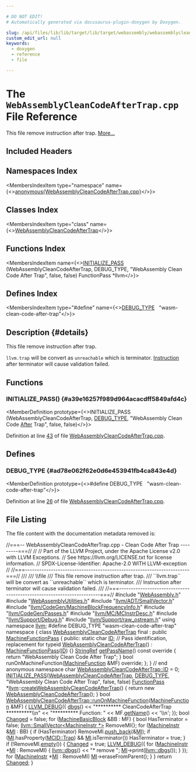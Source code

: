 ```yaml
---

# DO NOT EDIT!
# Automatically generated via docusaurus-plugin-doxygen by Doxygen.

slug: /api/files/lib/lib/target/lib/target/webassembly/webassemblycleancodeaftertrap-cpp
custom_edit_url: null
keywords:
  - doxygen
  - reference
  - file

---
```





# The `WebAssemblyCleanCodeAfterTrap.cpp` File Reference

<DoxygenPage pluginConfig={pluginConfig}>

This file remove instruction after trap. <a href="#details">More...</a>

## Included Headers

<IncludesList>
<IncludesListItem
  filePath="WebAssembly.h"
  permalink="/docs/api/files/lib/lib/target/lib/target/webassembly/webassembly-h"
  isLocal="true" />
<IncludesListItem
  filePath="WebAssemblyUtilities.h"
  permalink="/docs/api/files/lib/lib/target/lib/target/webassembly/webassemblyutilities-h"
  isLocal="true" />
<IncludesListItem
  filePath="llvm/ADT/SmallVector.h"
  permalink="/docs/api/files/include/include/llvm/include/llvm/adt/smallvector-h"
  isLocal="true" />
<IncludesListItem
  filePath="llvm/CodeGen/MachineBlockFrequencyInfo.h"
  permalink="/docs/api/files/include/include/llvm/include/llvm/codegen/machineblockfrequencyinfo-h"
  isLocal="true" />
<IncludesListItem
  filePath="llvm/CodeGen/Passes.h"
  permalink="/docs/api/files/include/include/llvm/include/llvm/codegen/passes-h"
  isLocal="true" />
<IncludesListItem
  filePath="llvm/MC/MCInstrDesc.h"
  permalink="/docs/api/files/include/include/llvm/include/llvm/mc/mcinstrdesc-h"
  isLocal="true" />
<IncludesListItem
  filePath="llvm/Support/Debug.h"
  permalink="/docs/api/files/include/include/llvm/include/llvm/support/debug-h"
  isLocal="true" />
<IncludesListItem
  filePath="llvm/Support/raw_ostream.h"
  permalink="/docs/api/files/include/include/llvm/include/llvm/support/raw-ostream-h"
  isLocal="true" />
</IncludesList>

## Namespaces Index

<MembersIndex>

<MembersIndexItem
  type="namespace"
  name={<><a href="/docs/api/namespaces/anonymous-webassemblycleancodeaftertrap-cpp-">anonymous&#123;WebAssemblyCleanCodeAfterTrap.cpp&#125;</a></>}>
</MembersIndexItem>

</MembersIndex>

## Classes Index

<MembersIndex>

<MembersIndexItem
  type="class"
  name={<><a href="/docs/api/classes/anonymous-namespace-webassemblycleancodeaftertrap-cpp-/webassemblycleancodeaftertrap">WebAssemblyCleanCodeAfterTrap</a></>}>
</MembersIndexItem>

</MembersIndex>

## Functions Index

<MembersIndex>

<MembersIndexItem
  name={<><a href="#a39e16257f989d964acacdff5849afd4c">INITIALIZE&#95;PASS</a> (WebAssemblyCleanCodeAfterTrap, DEBUG&#95;TYPE, &quot;WebAssembly Clean Code After Trap&quot;, false, false) FunctionPass &#42;llvm</>}>
</MembersIndexItem>

</MembersIndex>

## Defines Index

<MembersIndex>

<MembersIndexItem
  type="#define"
  name={<><a href="#ad78e062f62e0d6e453941fb4ca843e4d">DEBUG&#95;TYPE</a>&nbsp;&nbsp;&nbsp;&quot;wasm-clean-code-after-trap&quot;</>}>
</MembersIndexItem>

</MembersIndex>

## Description {#details}

This file remove instruction after trap.

<code>llvm.trap</code> will be convert as <code>unreachable</code> which is terminator. <a href="/docs/api/classes/llvm/instruction">Instruction</a> after terminator will cause validation failed.

<SectionDefinition>

## Functions

### INITIALIZE&#95;PASS() {#a39e16257f989d964acacdff5849afd4c}

<MemberDefinition
  prototype={<>INITIALIZE&#95;PASS (WebAssemblyCleanCodeAfterTrap, <a href="/docs/api/files/include/include/llvm/include/llvm/adt/genericcycleimpl-h/#ad78e062f62e0d6e453941fb4ca843e4d">DEBUG&#95;TYPE</a>, &quot;WebAssembly Clean Code <a href="/docs/api/files/lib/lib/passes/standardinstrumentations-cpp/#a6f1bbcae7288f05872dcfe811d0388baa7bfcadb5535fe8aad5032762b7bfe159">After</a> Trap&quot;, false, false)</>}>

Definition at line <a href="#l00043">43</a> of file <a href="/docs/api/files/lib/lib/target/lib/target/webassembly/webassemblycleancodeaftertrap-cpp">WebAssemblyCleanCodeAfterTrap.cpp</a>.
</MemberDefinition>

</SectionDefinition>

<SectionDefinition>

## Defines

### DEBUG&#95;TYPE {#ad78e062f62e0d6e453941fb4ca843e4d}

<MemberDefinition
  prototype={<>#define DEBUG&#95;TYPE&nbsp;&nbsp;&nbsp;&quot;wasm-clean-code-after-trap&quot;</>}>

Definition at line <a href="#l00026">26</a> of file <a href="/docs/api/files/lib/lib/target/lib/target/webassembly/webassemblycleancodeaftertrap-cpp">WebAssemblyCleanCodeAfterTrap.cpp</a>.
</MemberDefinition>

</SectionDefinition>

## File Listing

The file content with the documentation metadata removed is:

<ProgramListing>

<Link id="l00001" /><CodeLine lineNumber="1"><Highlight kind="comment">//===-- WebAssemblyCleanCodeAfterTrap.cpp - Clean Code After Trap ---------===//</Highlight><Highlight kind="normal"></Highlight></CodeLine>
<Link id="l00002" /><CodeLine lineNumber="2"><Highlight kind="normal"></Highlight><Highlight kind="comment">//</Highlight><Highlight kind="normal"></Highlight></CodeLine>
<Link id="l00003" /><CodeLine lineNumber="3"><Highlight kind="normal"></Highlight><Highlight kind="comment">// Part of the LLVM Project, under the Apache License v2.0 with LLVM Exceptions.</Highlight><Highlight kind="normal"></Highlight></CodeLine>
<Link id="l00004" /><CodeLine lineNumber="4"><Highlight kind="normal"></Highlight><Highlight kind="comment">// See https://llvm.org/LICENSE.txt for license information.</Highlight><Highlight kind="normal"></Highlight></CodeLine>
<Link id="l00005" /><CodeLine lineNumber="5"><Highlight kind="normal"></Highlight><Highlight kind="comment">// SPDX-License-Identifier: Apache-2.0 WITH LLVM-exception</Highlight><Highlight kind="normal"></Highlight></CodeLine>
<Link id="l00006" /><CodeLine lineNumber="6"><Highlight kind="normal"></Highlight><Highlight kind="comment">//</Highlight><Highlight kind="normal"></Highlight></CodeLine>
<Link id="l00007" /><CodeLine lineNumber="7"><Highlight kind="normal"></Highlight><Highlight kind="comment">//===----------------------------------------------------------------------===//</Highlight><Highlight kind="comment"></Highlight></CodeLine>
<Link id="l00008" /><CodeLine lineNumber="8"><Highlight kind="comment">///</Highlight></CodeLine>
<Link id="l00009" /><CodeLine lineNumber="9"><Highlight kind="comment">/// \\file</Highlight></CodeLine>
<Link id="l00010" /><CodeLine lineNumber="10"><Highlight kind="comment">/// This file remove instruction after trap.</Highlight></CodeLine>
<Link id="l00011" /><CodeLine lineNumber="11"><Highlight kind="comment">/// &#96;&#96;llvm.trap&#96;&#96; will be convert as &#96;&#96;unreachable&#96;&#96; which is terminator.</Highlight></CodeLine>
<Link id="l00012" /><CodeLine lineNumber="12"><Highlight kind="comment">/// Instruction after terminator will cause validation failed.</Highlight></CodeLine>
<Link id="l00013" /><CodeLine lineNumber="13"><Highlight kind="comment">///</Highlight><Highlight kind="normal"></Highlight></CodeLine>
<Link id="l00014" /><CodeLine lineNumber="14"><Highlight kind="normal"></Highlight><Highlight kind="comment">//===----------------------------------------------------------------------===//</Highlight><Highlight kind="normal"></Highlight></CodeLine>
<Link id="l00015" /><CodeLine lineNumber="15"><Highlight kind="normal"></Highlight></CodeLine>
<Link id="l00016" /><CodeLine lineNumber="16"><Highlight kind="normal"></Highlight><Highlight kind="preprocessor">#include &quot;<a href="/docs/api/files/lib/lib/target/lib/target/webassembly/webassembly-h">WebAssembly.h</a>&quot;</Highlight><Highlight kind="normal"></Highlight></CodeLine>
<Link id="l00017" /><CodeLine lineNumber="17"><Highlight kind="normal"></Highlight><Highlight kind="preprocessor">#include &quot;<a href="/docs/api/files/lib/lib/target/lib/target/webassembly/webassemblyutilities-h">WebAssemblyUtilities.h</a>&quot;</Highlight><Highlight kind="normal"></Highlight></CodeLine>
<Link id="l00018" /><CodeLine lineNumber="18"><Highlight kind="normal"></Highlight><Highlight kind="preprocessor">#include &quot;<a href="/docs/api/files/include/include/llvm/include/llvm/adt/smallvector-h">llvm/ADT/SmallVector.h</a>&quot;</Highlight><Highlight kind="normal"></Highlight></CodeLine>
<Link id="l00019" /><CodeLine lineNumber="19"><Highlight kind="normal"></Highlight><Highlight kind="preprocessor">#include &quot;<a href="/docs/api/files/include/include/llvm/include/llvm/codegen/machineblockfrequencyinfo-h">llvm/CodeGen/MachineBlockFrequencyInfo.h</a>&quot;</Highlight><Highlight kind="normal"></Highlight></CodeLine>
<Link id="l00020" /><CodeLine lineNumber="20"><Highlight kind="normal"></Highlight><Highlight kind="preprocessor">#include &quot;<a href="/docs/api/files/include/include/llvm/include/llvm/codegen/passes-h">llvm/CodeGen/Passes.h</a>&quot;</Highlight><Highlight kind="normal"></Highlight></CodeLine>
<Link id="l00021" /><CodeLine lineNumber="21"><Highlight kind="normal"></Highlight><Highlight kind="preprocessor">#include &quot;<a href="/docs/api/files/include/include/llvm/include/llvm/mc/mcinstrdesc-h">llvm/MC/MCInstrDesc.h</a>&quot;</Highlight><Highlight kind="normal"></Highlight></CodeLine>
<Link id="l00022" /><CodeLine lineNumber="22"><Highlight kind="normal"></Highlight><Highlight kind="preprocessor">#include &quot;<a href="/docs/api/files/include/include/llvm/include/llvm/support/debug-h">llvm/Support/Debug.h</a>&quot;</Highlight><Highlight kind="normal"></Highlight></CodeLine>
<Link id="l00023" /><CodeLine lineNumber="23"><Highlight kind="normal"></Highlight><Highlight kind="preprocessor">#include &quot;<a href="/docs/api/files/include/include/llvm/include/llvm/support/raw-ostream-h">llvm/Support/raw&#95;ostream.h</a>&quot;</Highlight><Highlight kind="normal"></Highlight></CodeLine>
<Link id="l00024" /><CodeLine lineNumber="24"><Highlight kind="normal"></Highlight><Highlight kind="keyword">using namespace </Highlight><Highlight kind="normal"><a href="/docs/api/namespaces/llvm">llvm</a>;</Highlight></CodeLine>
<Link id="l00025" /><CodeLine lineNumber="25"><Highlight kind="normal"></Highlight></CodeLine>
<Link id="l00026" /><CodeLine lineNumber="26" lineLink="#ad78e062f62e0d6e453941fb4ca843e4d"><Highlight kind="normal"></Highlight><Highlight kind="preprocessor">#define DEBUG&#95;TYPE &quot;wasm-clean-code-after-trap&quot;</Highlight><Highlight kind="normal"></Highlight></CodeLine>
<Link id="l00027" /><CodeLine lineNumber="27"><Highlight kind="normal"></Highlight></CodeLine>
<Link id="l00028" /><CodeLine lineNumber="28" lineLink="/docs/api/namespaces/anonymous-webassemblycleancodeaftertrap-cpp-"><Highlight kind="normal"></Highlight><Highlight kind="keyword">namespace </Highlight><Highlight kind="normal">&#123;</Highlight></CodeLine>
<Link id="l00029" /><CodeLine lineNumber="29" lineLink="/docs/api/classes/anonymous-namespace-webassemblycleancodeaftertrap-cpp-/webassemblycleancodeaftertrap"><Highlight kind="normal"></Highlight><Highlight kind="keyword">class </Highlight><Highlight kind="normal"><a href="/docs/api/classes/anonymous-namespace-webassemblycleancodeaftertrap-cpp-/webassemblycleancodeaftertrap/#ac4b2c7e6c21de3eb24130c8c43d1d9af">WebAssemblyCleanCodeAfterTrap</a> final : </Highlight><Highlight kind="keyword">public</Highlight><Highlight kind="normal"> <a href="/docs/api/classes/llvm/machinefunctionpass/#a29c81d2386f4a727c6d33413807530c8">MachineFunctionPass</a> &#123;</Highlight></CodeLine>
<Link id="l00030" /><CodeLine lineNumber="30"><Highlight kind="normal"></Highlight><Highlight kind="keyword">public</Highlight><Highlight kind="normal">:</Highlight></CodeLine>
<Link id="l00031" /><CodeLine lineNumber="31" lineLink="/docs/api/classes/anonymous-namespace-webassemblycleancodeaftertrap-cpp-/webassemblycleancodeaftertrap/#a7ff5c810ee8485e3bddfe836b01b92ff"><Highlight kind="normal">  </Highlight><Highlight kind="keyword">static</Highlight><Highlight kind="normal"> </Highlight><Highlight kind="keywordtype">char</Highlight><Highlight kind="normal"> <a href="/docs/api/classes/anonymous-namespace-webassemblycleancodeaftertrap-cpp-/webassemblycleancodeaftertrap/#a7ff5c810ee8485e3bddfe836b01b92ff">ID</a>; </Highlight><Highlight kind="comment">// Pass identification, replacement for typeid</Highlight><Highlight kind="normal"></Highlight></CodeLine>
<Link id="l00032" /><CodeLine lineNumber="32" lineLink="/docs/api/classes/anonymous-namespace-webassemblycleancodeaftertrap-cpp-/webassemblycleancodeaftertrap/#ac4b2c7e6c21de3eb24130c8c43d1d9af"><Highlight kind="normal">  <a href="/docs/api/classes/anonymous-namespace-webassemblycleancodeaftertrap-cpp-/webassemblycleancodeaftertrap/#ac4b2c7e6c21de3eb24130c8c43d1d9af">WebAssemblyCleanCodeAfterTrap</a>() : <a href="/docs/api/classes/llvm/machinefunctionpass/#a29c81d2386f4a727c6d33413807530c8">MachineFunctionPass</a>(<a href="/docs/api/classes/anonymous-namespace-webassemblycleancodeaftertrap-cpp-/webassemblycleancodeaftertrap/#a7ff5c810ee8485e3bddfe836b01b92ff">ID</a>) &#123;&#125;</Highlight></CodeLine>
<Link id="l00033" /><CodeLine lineNumber="33"><Highlight kind="normal"></Highlight></CodeLine>
<Link id="l00034" /><CodeLine lineNumber="34" lineLink="/docs/api/classes/anonymous-namespace-webassemblycleancodeaftertrap-cpp-/webassemblycleancodeaftertrap/#a259963629ccfa4c2ecac4cced5303669"><Highlight kind="normal">  <a href="/docs/api/classes/llvm/stringref">StringRef</a> <a href="/docs/api/classes/anonymous-namespace-webassemblycleancodeaftertrap-cpp-/webassemblycleancodeaftertrap/#a259963629ccfa4c2ecac4cced5303669">getPassName</a>()</Highlight><Highlight kind="keyword"> const override </Highlight><Highlight kind="normal">&#123;</Highlight></CodeLine>
<Link id="l00035" /><CodeLine lineNumber="35"><Highlight kind="normal">    </Highlight><Highlight kind="keywordflow">return</Highlight><Highlight kind="normal"> </Highlight><Highlight kind="stringliteral">&quot;WebAssembly Clean Code After Trap&quot;</Highlight><Highlight kind="normal">;</Highlight></CodeLine>
<Link id="l00036" /><CodeLine lineNumber="36"><Highlight kind="normal">  &#125;</Highlight></CodeLine>
<Link id="l00037" /><CodeLine lineNumber="37"><Highlight kind="normal"></Highlight></CodeLine>
<Link id="l00038" /><CodeLine lineNumber="38"><Highlight kind="normal">  </Highlight><Highlight kind="keywordtype">bool</Highlight><Highlight kind="normal"> runOnMachineFunction(<a href="/docs/api/classes/llvm/machinefunction">MachineFunction</a> &amp;MF) </Highlight><Highlight kind="keyword">override</Highlight><Highlight kind="normal">;</Highlight></CodeLine>
<Link id="l00039" /><CodeLine lineNumber="39"><Highlight kind="normal">&#125;;</Highlight></CodeLine>
<Link id="l00040" /><CodeLine lineNumber="40"><Highlight kind="normal">&#125; </Highlight><Highlight kind="comment">// end anonymous namespace</Highlight><Highlight kind="normal"></Highlight></CodeLine>
<Link id="l00041" /><CodeLine lineNumber="41"><Highlight kind="normal"></Highlight></CodeLine>
<Link id="l00042" /><CodeLine lineNumber="42"><Highlight kind="normal"></Highlight><Highlight kind="keywordtype">char</Highlight><Highlight kind="normal"> <a href="/docs/api/classes/anonymous-namespace-webassemblycleancodeaftertrap-cpp-/webassemblycleancodeaftertrap/#a7ff5c810ee8485e3bddfe836b01b92ff">WebAssemblyCleanCodeAfterTrap::ID</a> = 0;</Highlight></CodeLine>
<Link id="l00043" /><CodeLine lineNumber="43" lineLink="#a39e16257f989d964acacdff5849afd4c"><Highlight kind="normal"><a href="/docs/api/files/include/include/llvm/passsupport-h/#af807c9595d50b45c0008924c4679c85c">INITIALIZE&#95;PASS</a>(<a href="/docs/api/classes/anonymous-namespace-webassemblycleancodeaftertrap-cpp-/webassemblycleancodeaftertrap/#ac4b2c7e6c21de3eb24130c8c43d1d9af">WebAssemblyCleanCodeAfterTrap</a>, <a href="/docs/api/files/include/include/llvm/include/llvm/adt/genericcycleimpl-h/#ad78e062f62e0d6e453941fb4ca843e4d">DEBUG&#95;TYPE</a>,</Highlight></CodeLine>
<Link id="l00044" /><CodeLine lineNumber="44"><Highlight kind="normal">                </Highlight><Highlight kind="stringliteral">&quot;WebAssembly Clean Code After Trap&quot;</Highlight><Highlight kind="normal">, </Highlight><Highlight kind="keyword">false</Highlight><Highlight kind="normal">, </Highlight><Highlight kind="keyword">false</Highlight><Highlight kind="normal">)</Highlight></CodeLine>
<Link id="l00045" /><CodeLine lineNumber="45"><Highlight kind="normal"></Highlight></CodeLine>
<Link id="l00046" /><CodeLine lineNumber="46"><Highlight kind="normal"><a href="/docs/api/classes/llvm/functionpass">FunctionPass</a> &#42;<a href="/docs/api/namespaces/llvm">llvm</a>::<a href="/docs/api/namespaces/llvm/#a96d74c1aa5860b8366cbce34d25a2b1e">createWebAssemblyCleanCodeAfterTrap</a>() &#123;</Highlight></CodeLine>
<Link id="l00047" /><CodeLine lineNumber="47"><Highlight kind="normal">  </Highlight><Highlight kind="keywordflow">return</Highlight><Highlight kind="normal"> </Highlight><Highlight kind="keyword">new</Highlight><Highlight kind="normal"> <a href="/docs/api/classes/anonymous-namespace-webassemblycleancodeaftertrap-cpp-/webassemblycleancodeaftertrap/#ac4b2c7e6c21de3eb24130c8c43d1d9af">WebAssemblyCleanCodeAfterTrap</a>();</Highlight></CodeLine>
<Link id="l00048" /><CodeLine lineNumber="48"><Highlight kind="normal">&#125;</Highlight></CodeLine>
<Link id="l00049" /><CodeLine lineNumber="49"><Highlight kind="normal"></Highlight></CodeLine>
<Link id="l00050" /><CodeLine lineNumber="50" lineLink="/docs/api/classes/anonymous-namespace-webassemblycleancodeaftertrap-cpp-/webassemblycleancodeaftertrap/#a02a6d4c45d72193f89b19418a71f7ab5"><Highlight kind="normal"></Highlight><Highlight kind="keywordtype">bool</Highlight><Highlight kind="normal"> <a href="/docs/api/classes/anonymous-namespace-webassemblycleancodeaftertrap-cpp-/webassemblycleancodeaftertrap/#a02a6d4c45d72193f89b19418a71f7ab5">WebAssemblyCleanCodeAfterTrap::runOnMachineFunction</a>(<a href="/docs/api/classes/llvm/machinefunction">MachineFunction</a> &amp;MF) &#123;</Highlight></CodeLine>
<Link id="l00051" /><CodeLine lineNumber="51"><Highlight kind="normal">  <a href="/docs/api/files/include/include/llvm/include/llvm/support/debug-h/#a196897517069dda1bdb549e24468f7d7">LLVM&#95;DEBUG</a>(&#123;</Highlight></CodeLine>
<Link id="l00052" /><CodeLine lineNumber="52"><Highlight kind="normal">    <a href="/docs/api/namespaces/llvm/#a7c46c742c31be54870e2038048e6b391">dbgs</a>() &lt;&lt; </Highlight><Highlight kind="stringliteral">&quot;&#42;&#42;&#42;&#42;&#42;&#42;&#42;&#42;&#42;&#42; CleanCodeAfterTrap &#42;&#42;&#42;&#42;&#42;&#42;&#42;&#42;&#42;&#42;\\n&quot;</Highlight><Highlight kind="normal"></Highlight></CodeLine>
<Link id="l00053" /><CodeLine lineNumber="53"><Highlight kind="normal">           &lt;&lt; </Highlight><Highlight kind="stringliteral">&quot;&#42;&#42;&#42;&#42;&#42;&#42;&#42;&#42;&#42;&#42; Function: &quot;</Highlight><Highlight kind="normal"> &lt;&lt; MF.<a href="/docs/api/classes/llvm/machinefunction/#a3d142c9e7c066059e15232c56dec9e2e">getName</a>() &lt;&lt; </Highlight><Highlight kind="charliteral">&#39;\\n&#39;</Highlight><Highlight kind="normal">;</Highlight></CodeLine>
<Link id="l00054" /><CodeLine lineNumber="54"><Highlight kind="normal">  &#125;);</Highlight></CodeLine>
<Link id="l00055" /><CodeLine lineNumber="55"><Highlight kind="normal"></Highlight></CodeLine>
<Link id="l00056" /><CodeLine lineNumber="56"><Highlight kind="normal">  </Highlight><Highlight kind="keywordtype">bool</Highlight><Highlight kind="normal"> <a href="/docs/api/groups/arcopt/#gaa57b1a4e6a1c79233913139635169cf1">Changed</a> = </Highlight><Highlight kind="keyword">false</Highlight><Highlight kind="normal">;</Highlight></CodeLine>
<Link id="l00057" /><CodeLine lineNumber="57"><Highlight kind="normal"></Highlight></CodeLine>
<Link id="l00058" /><CodeLine lineNumber="58"><Highlight kind="normal">  </Highlight><Highlight kind="keywordflow">for</Highlight><Highlight kind="normal"> (<a href="/docs/api/classes/llvm/machinebasicblock">MachineBasicBlock</a> &amp;BB : MF) &#123;</Highlight></CodeLine>
<Link id="l00059" /><CodeLine lineNumber="59"><Highlight kind="normal">    </Highlight><Highlight kind="keywordtype">bool</Highlight><Highlight kind="normal"> HasTerminator = </Highlight><Highlight kind="keyword">false</Highlight><Highlight kind="normal">;</Highlight></CodeLine>
<Link id="l00060" /><CodeLine lineNumber="60"><Highlight kind="normal">    <a href="/docs/api/classes/llvm/smallvector">llvm::SmallVector&lt;MachineInstr &#42;&gt;</a> RemoveMI&#123;&#125;;</Highlight></CodeLine>
<Link id="l00061" /><CodeLine lineNumber="61"><Highlight kind="normal">    </Highlight><Highlight kind="keywordflow">for</Highlight><Highlight kind="normal"> (<a href="/docs/api/classes/llvm/machineinstr">MachineInstr</a> &amp;<a href="/docs/api/files/lib/lib/codegen/lib/codegen/globalisel/irtranslator-cpp/#abe44dfdea65b4f7e11e0a608ab708b76">MI</a> : BB) &#123;</Highlight></CodeLine>
<Link id="l00062" /><CodeLine lineNumber="62"><Highlight kind="normal">      </Highlight><Highlight kind="keywordflow">if</Highlight><Highlight kind="normal"> (HasTerminator)</Highlight></CodeLine>
<Link id="l00063" /><CodeLine lineNumber="63"><Highlight kind="normal">        RemoveMI.<a href="/docs/api/classes/llvm/smallvectortemplatebase/#af42bfbc067df27c19ee2fc859df58799">push&#95;back</a>(&amp;<a href="/docs/api/files/lib/lib/codegen/lib/codegen/globalisel/irtranslator-cpp/#abe44dfdea65b4f7e11e0a608ab708b76">MI</a>);</Highlight></CodeLine>
<Link id="l00064" /><CodeLine lineNumber="64"><Highlight kind="normal">      </Highlight><Highlight kind="keywordflow">if</Highlight><Highlight kind="normal"> (<a href="/docs/api/files/lib/lib/codegen/lib/codegen/globalisel/irtranslator-cpp/#abe44dfdea65b4f7e11e0a608ab708b76">MI</a>.hasProperty(<a href="/docs/api/namespaces/llvm/mcid/#ab357441fcd1ea1f9b0d27c12700f6023a07f4679af9a7f7ea34150e7f6354c0d2">MCID::Trap</a>) &amp;&amp; <a href="/docs/api/files/lib/lib/codegen/lib/codegen/globalisel/irtranslator-cpp/#abe44dfdea65b4f7e11e0a608ab708b76">MI</a>.isTerminator())</Highlight></CodeLine>
<Link id="l00065" /><CodeLine lineNumber="65"><Highlight kind="normal">        HasTerminator = </Highlight><Highlight kind="keyword">true</Highlight><Highlight kind="normal">;</Highlight></CodeLine>
<Link id="l00066" /><CodeLine lineNumber="66"><Highlight kind="normal">    &#125;</Highlight></CodeLine>
<Link id="l00067" /><CodeLine lineNumber="67"><Highlight kind="normal">    </Highlight><Highlight kind="keywordflow">if</Highlight><Highlight kind="normal"> (!RemoveMI.<a href="/docs/api/classes/llvm/smallvectortemplatecommon/#ad9a3c7bc26b130377bbafc170b5f88a2">empty</a>()) &#123;</Highlight></CodeLine>
<Link id="l00068" /><CodeLine lineNumber="68"><Highlight kind="normal">      <a href="/docs/api/groups/arcopt/#gaa57b1a4e6a1c79233913139635169cf1">Changed</a> = </Highlight><Highlight kind="keyword">true</Highlight><Highlight kind="normal">;</Highlight></CodeLine>
<Link id="l00069" /><CodeLine lineNumber="69"><Highlight kind="normal">      <a href="/docs/api/files/include/include/llvm/include/llvm/support/debug-h/#a196897517069dda1bdb549e24468f7d7">LLVM&#95;DEBUG</a>(&#123;</Highlight></CodeLine>
<Link id="l00070" /><CodeLine lineNumber="70"><Highlight kind="normal">        </Highlight><Highlight kind="keywordflow">for</Highlight><Highlight kind="normal"> (<a href="/docs/api/classes/llvm/machineinstr">MachineInstr</a> &#42;<a href="/docs/api/files/lib/lib/codegen/lib/codegen/globalisel/irtranslator-cpp/#abe44dfdea65b4f7e11e0a608ab708b76">MI</a> : RemoveMI) &#123;</Highlight></CodeLine>
<Link id="l00071" /><CodeLine lineNumber="71"><Highlight kind="normal">          <a href="/docs/api/namespaces/llvm/#a7c46c742c31be54870e2038048e6b391">llvm::dbgs</a>() &lt;&lt; </Highlight><Highlight kind="stringliteral">&quot;&#42; remove &quot;</Highlight><Highlight kind="normal">;</Highlight></CodeLine>
<Link id="l00072" /><CodeLine lineNumber="72"><Highlight kind="normal">          <a href="/docs/api/files/lib/lib/codegen/lib/codegen/globalisel/irtranslator-cpp/#abe44dfdea65b4f7e11e0a608ab708b76">MI</a>-&gt;print(<a href="/docs/api/namespaces/llvm/#a7c46c742c31be54870e2038048e6b391">llvm::dbgs</a>());</Highlight></CodeLine>
<Link id="l00073" /><CodeLine lineNumber="73"><Highlight kind="normal">        &#125;</Highlight></CodeLine>
<Link id="l00074" /><CodeLine lineNumber="74"><Highlight kind="normal">      &#125;);</Highlight></CodeLine>
<Link id="l00075" /><CodeLine lineNumber="75"><Highlight kind="normal">      </Highlight><Highlight kind="keywordflow">for</Highlight><Highlight kind="normal"> (<a href="/docs/api/classes/llvm/machineinstr">MachineInstr</a> &#42;<a href="/docs/api/files/lib/lib/codegen/lib/codegen/globalisel/irtranslator-cpp/#abe44dfdea65b4f7e11e0a608ab708b76">MI</a> : RemoveMI)</Highlight></CodeLine>
<Link id="l00076" /><CodeLine lineNumber="76"><Highlight kind="normal">        <a href="/docs/api/files/lib/lib/codegen/lib/codegen/globalisel/irtranslator-cpp/#abe44dfdea65b4f7e11e0a608ab708b76">MI</a>-&gt;eraseFromParent();</Highlight></CodeLine>
<Link id="l00077" /><CodeLine lineNumber="77"><Highlight kind="normal">    &#125;</Highlight></CodeLine>
<Link id="l00078" /><CodeLine lineNumber="78"><Highlight kind="normal">  &#125;</Highlight></CodeLine>
<Link id="l00079" /><CodeLine lineNumber="79"><Highlight kind="normal">  </Highlight><Highlight kind="keywordflow">return</Highlight><Highlight kind="normal"> <a href="/docs/api/groups/arcopt/#gaa57b1a4e6a1c79233913139635169cf1">Changed</a>;</Highlight></CodeLine>
<Link id="l00080" /><CodeLine lineNumber="80"><Highlight kind="normal">&#125;</Highlight></CodeLine>

</ProgramListing>


</DoxygenPage>
